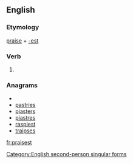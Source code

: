 ==English==

===Etymology===
[[praise]] + [[-est]]

===Verb===
{{infl|en|verb form}}

# {{archaic}} {{form of|Second-person singular simple present form|praise}}

===Anagrams===
* {{alphagram|aeiprsst}}
* [[pastries#English|pastries]]
* [[piasters#English|piasters]]
* [[piastres#English|piastres]]
* [[raspiest#English|raspiest]]
* [[traipses#English|traipses]]

[[Category:English second-person singular forms]]

[[fr:praisest]]
